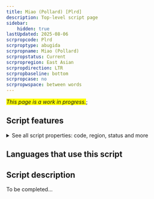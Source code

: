 ```yaml
---
title: Miao (Pollard) [Plrd]
description: Top-level script page
sidebar:
    hidden: true
lastUpdated: 2025-08-06
scrpropcode: Plrd
scrproptype: abugida
scrpropname: Miao (Pollard)
scrpropstatus: Current
scrpropregion: East Asian
scrpropdirection: LTR
scrpropbaseline: bottom
scrpropcase: no
scrpropwspace: between words
---
```


<span style='background-color:yellow'>_This page is a work in progress._</span>;


## Script features

<details>
<summary> See all script properties: code, region, status and more</summary>
<ScriptInfo />
</details>

## Languages that use this script

<WsList script='Plrd' wsMax='5' />

## Script description

To be completed...


